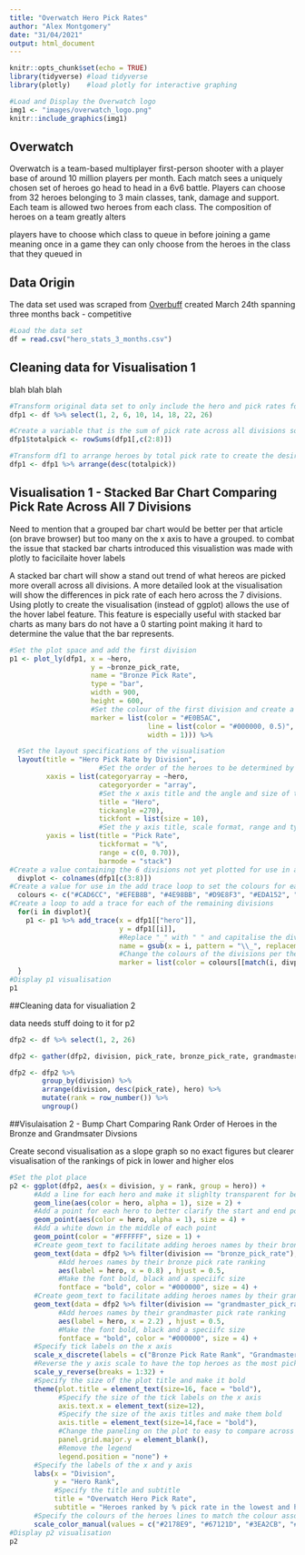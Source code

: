 ---
title: "Overwatch Hero Pick Rates"
author: "Alex Montgomery"
date: "31/04/2021"
output: html_document
---

```{r setup, include=FALSE}
knitr::opts_chunk$set(echo = TRUE)
library(tidyverse) #load tidyverse
library(plotly)    #load plotly for interactive graphing
```

```{r out.width = "50%", fig.align = "center", echo=FALSE}
#Load and Display the Overwatch logo
img1 <- "images/overwatch_logo.png"
knitr::include_graphics(img1)
```

## Overwatch
Overwatch is a team-based multiplayer first-person shooter with a player base of around 10 million players per month. Each match sees a uniquely chosen set of heroes go head to head in a 6v6 battle. Players can choose from 32 heroes belonging to 3 main classes, tank, damage and support. Each team is allowed two heroes from each class. 
The composition of heroes on a team greatly alters 

players have to choose which class to queue in before joining a game meaning once in a game they can only choose from the heroes in the class that they queued in 

## Data Origin
The data set used was scraped from [Overbuff](https://www.overbuff.com/heroes) created March 24th spanning three months back - competitive 

```{r load data, echo=TRUE, warning=FALSE, include=TRUE}
#Load the data set
df = read.csv("hero_stats_3_months.csv")
```

## Cleaning data for Visualisation 1
blah blah blah

```{r clean data for p1, echo=TRUE, warning=FALSE, include=TRUE}
#Transform original data set to only include the hero and pick rates for each division
dfp1 <- df %>% select(1, 2, 6, 10, 14, 18, 22, 26)

#Create a variable that is the sum of pick rate across all divisions so that visualisaion 1 can be ordered as desired
dfp1$totalpick <- rowSums(dfp1[,c(2:8)])

#Transform df1 to arrange heroes by total pick rate to create the desired order in the visualisation (adding traces in a loop overrides the 'reorder' function in plotly)
dfp1 <- dfp1 %>% arrange(desc(totalpick))
```

## Visualisation 1 - Stacked Bar Chart Comparing Pick Rate Across All 7 Divisions

Need to mention that a grouped bar chart would be better per that article (on brave browser) but too many on the x axis to have a grouped. to combat the issue that stacked bar charts introduced this visualistion was made with plotly to facicilaite hover labels 

A stacked bar chart will show a stand out trend of what hereos are picked more overall across all divisions. A more detailed look at the visualisation will show the differences in pick rate of each hero across the 7 divisions. Using plotly to create the visualisation (instead of ggplot) allows the use of the hover label feature. This feature is especially useful with stacked bar charts as many bars do not have a 0 starting point making it hard to determine the value that the bar represents.

```{r create visualisation 1, echo=TRUE, warning=FALSE, include=TRUE}
#Set the plot space and add the first division
p1 <- plot_ly(dfp1, x = ~hero,
                    y = ~bronze_pick_rate, 
                    name = "Bronze Pick Rate",
                    type = "bar", 
                    width = 900,
                    height = 600,
                    #Set the colour of the first division and create a black line around each bar
                    marker = list(color = "#E0B5AC",
                                  line = list(color = "#000000, 0.5)",
                                  width = 1))) %>%

  #Set the layout specifications of the visualisation
  layout(title = "Hero Pick Rate by Division",
                      #Set the order of the heroes to be determined by the order they appear in the dataset
         xaxis = list(categoryarray = ~hero, 
                      categoryorder = "array",
                      #Set the x axis title and the angle and size of the labels for each hero
                      title = "Hero",
                      tickangle =270),
                      tickfont = list(size = 10),
                      #Set the y axis title, scale format, range and type of bar chart
         yaxis = list(title = "Pick Rate", 
                      tickformat = "%",
                      range = c(0, 0.70)),
                      barmode = "stack")
#Create a value containing the 6 divisions not yet plotted for use in a for loop
  divplot <- colnames(dfp1[c(3:8)])
#Create a value for use in the add trace loop to set the colours for each division (colours match the exact hex codes that Overbuff assigned to each division)
  colours <- c("#CAD6CC", "#EFEB8B", "#4E98BB", "#D9E8F3", "#EDA152", "#FEE072")
#Create a loop to add a trace for each of the remaining divisions
  for(i in divplot){
    p1 <- p1 %>% add_trace(x = dfp1[["hero"]], 
                           y = dfp1[[i]],
                           #Replace "_" with " " and capitalise the division titles
                           name = gsub(x = i, pattern = "\\_", replacement = " ") %>% str_to_title(i),
                           #Change the colours of the divisions per the "colours" variable previously created
                           marker = list(color = colours[[match(i, divplot)]]))
  }
#Display p1 visualisation  
p1
```

##Cleaning data for visualiation 2

data needs stuff doing to it for p2
```{r clean data for p2, echo=TRUE, warning=FALSE, include=TRUE}
dfp2 <- df %>% select(1, 2, 26)

dfp2 <- gather(dfp2, division, pick_rate, bronze_pick_rate, grandmaster_pick_rate, factor_key = TRUE)

dfp2 <- dfp2 %>%
        group_by(division) %>%
        arrange(division, desc(pick_rate), hero) %>% 
        mutate(rank = row_number()) %>%
        ungroup()
```

##Visulaisation 2 - Bump Chart Comparing Rank Order of Heroes in the Bronze and Grandmsater Divsions

Create second visualisation as a slope graph so no exact figures but clearer visualisation of the rankings of pick in lower and higher elos 

```{r create visualisation 2, fig.width=8.5 ,fig.height=9, echo=TRUE, warning=FALSE, include=TRUE}


#Set the plot place
p2 <- ggplot(dfp2, aes(x = division, y = rank, group = hero)) +
      #Add a line for each hero and make it slighlty transparent for better visability of crossing lines
      geom_line(aes(color = hero, alpha = 1), size = 2) +
      #Add a point for each hero to better clarify the start and end point of each line
      geom_point(aes(color = hero, alpha = 1), size = 4) +
      #Add a white down in the middle of each point
      geom_point(color = "#FFFFFF", size = 1) +
      #Create geom_text to facilitate adding heroes names by their bronze pick rate ranking
      geom_text(data = dfp2 %>% filter(division == "bronze_pick_rate"),
            #Add heroes names by their bronze pick rate ranking    
            aes(label = hero, x = 0.8) , hjust = 0.5,
            #Make the font bold, black and a speciifc size
            fontface = "bold", color = "#000000", size = 4) +
      #Create geom_text to facilitate adding heroes names by their grandmaster pick rate ranking
      geom_text(data = dfp2 %>% filter(division == "grandmaster_pick_rate"),
            #Add heroes names by their grandmaster pick rate ranking    
            aes(label = hero, x = 2.2) , hjust = 0.5,
            #Make the font bold, black and a speciifc size
            fontface = "bold", color = "#000000", size = 4) +
      #Specify tick labels on the x axis
      scale_x_discrete(labels = c("Bronze Pick Rate Rank", "Grandmaster Pick Rate Rank")) +
      #Reverse the y axis scale to have the top heroes as the most picked and specify the scale to go up in increments of 1 up to 32
      scale_y_reverse(breaks = 1:32) + 
      #Specify the size of the plot title and make it bold
      theme(plot.title = element_text(size=16, face = "bold"),
            #Specify the size of the tick labels on the x axis
            axis.text.x = element_text(size=12),
            #Specify the size of the axis titles and make them bold
            axis.title = element_text(size=14,face = "bold"),
            #Change the paneling on the plot to easy to compare across the visualisation
            panel.grid.major.y = element_blank(),
            #Remove the legend 
            legend.position = "none") +
      #Specify the labels of the x and y axis
      labs(x = "Division", 
           y = "Hero Rank", 
           #Specify the title and subtitle
           title = "Overwatch Hero Pick Rate",
           subtitle = "Heroes ranked by % pick rate in the lowest and highest divisions (Bronze and Grandmaster) over the last 3 months") +
      #Specify the colours of the heroes lines to match the colour associated with each hero in Overwatch 
      scale_color_manual(values = c("#2178E9", "#67121D", "#3EA2CB", "#6E994D", "#F3B23A", "#FF7FD1", "#DDCCAC", "#04ADEF", "#84FE01", "#938848", "#D39308", "#8BEC22", "#C83C3C", "#9ADBF4", "#FFE16C", "#B3365D", "#BCC84A", "#2178E9", "#A49D86", "#AA958E", "#C19477", "#5DAB81", "#5D81EB", "#A07DC8", "#5CECFF", "#FF6200", "#F8911B", "#7878D4", "#8991A6", "#4D7883", "#F571A8", "#C79C00")) 
#Display p2 visualisation
p2
```